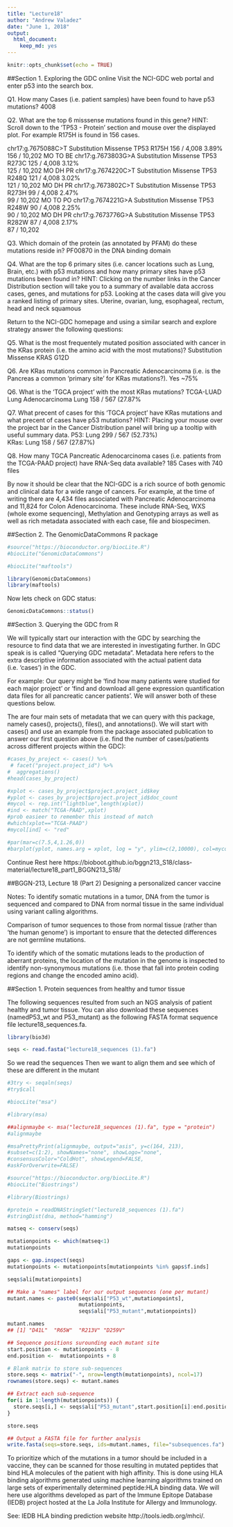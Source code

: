 ```yaml
---
title: "Lecture18"
author: "Andrew Valadez"
date: "June 1, 2018"
output: 
  html_document: 
    keep_md: yes
---
```


```r
knitr::opts_chunk$set(echo = TRUE)
```

##Section 1. Exploring the GDC online
Visit the NCI-GDC web portal and enter p53 into the search box.

Q1. How many Cases (i.e. patient samples) have been found to have p53 mutations?
4008

Q2. What are the top 6 misssense mutations found in this gene? 
HINT: Scroll down to the ‘TP53 - Protein’ section and mouse over the displayed plot. For example R175H is found in 156 cases.

chr17:g.7675088C>T	Substitution	Missense TP53 R175H	156 / 4,008
3.89%	
156 / 10,202
MO
TO
BE
	chr17:g.7673803G>A	Substitution	Missense TP53 R273C	125 / 4,008
3.12%	
125 / 10,202
MO
DH
PR
	chr17:g.7674220C>T	Substitution	Missense TP53 R248Q	121 / 4,008
3.02%	
121 / 10,202
MO
DH
PR
	chr17:g.7673802C>T	Substitution	Missense TP53 R273H	99 / 4,008
2.47%	
99 / 10,202
MO
TO
PO
	chr17:g.7674221G>A	Substitution	Missense TP53 R248W	90 / 4,008
2.25%	
90 / 10,202
MO
DH
PR
	chr17:g.7673776G>A	Substitution	Missense TP53 R282W	87 / 4,008
2.17%	
87 / 10,202


Q3. Which domain of the protein (as annotated by PFAM) do these mutations reside in?
PF00870 in the DNA binding domain

Q4. What are the top 6 primary sites (i.e. cancer locations such as Lung, Brain, etc.) with p53 mutations and how many primary sites have p53 mutations been found in? 
HINT: Clicking on the number links in the Cancer Distribution section will take you to a summary of available data accross cases, genes, and mutations for p53. Looking at the cases data will give you a ranked listing of primary sites.
Uterine, ovarian, lung, esophageal, rectum, head and neck squamous


Return to the NCI-GDC homepage and using a similar search and explore strategy answer the following questions:

Q5. What is the most frequentely mutated position associated with cancer in the KRas protein (i.e. the amino acid with the most mutations)?
Substitution	Missense KRAS G12D

Q6. Are KRas mutations common in Pancreatic Adenocarcinoma (i.e. is the Pancreas a common ‘primary site’ for KRas mutations?).
Yes ~75%

Q6. What is the ‘TGCA project’ with the most KRas mutations?
TCGA-LUAD	Lung Adenocarcinoma	Lung	158 / 567 (27.87%

Q7. What precent of cases for this ‘TGCA project’ have KRas mutations and what precent of cases have p53 mutations? 
HINT: Placing your mouse over the project bar in the Cancer Distribution panel will bring up a tooltip with useful summary data.
P53: 	Lung	299 / 567 (52.73%)	
KRas: 	Lung	158 / 567 (27.87%)	

Q8. How many TGCA Pancreatic Adenocarcinoma cases (i.e. patients from the TCGA-PAAD project) have RNA-Seq data available?
185 Cases with 740 files

By now it should be clear that the NCI-GDC is a rich source of both genomic and clinical data for a wide range of cancers. For example, at the time of writing there are 4,434 files associated with Pancreatic Adenocarcinoma and 11,824 for Colon Adenocarcinoma. These include RNA-Seq, WXS (whole exome sequencing), Methylation and Genotyping arrays as well as well as rich metadata associated with each case, file and biospecimen.




##Section 2. The GenomicDataCommons R package

```r
#source("https://bioconductor.org/biocLite.R")
#biocLite("GenomicDataCommons")
```

```r
#biocLite("maftools")
```

```r
library(GenomicDataCommons)
library(maftools)
```

Now lets check on GDC status:
```r
GenomicDataCommons::status()

```

##Section 3. Querying the GDC from R

We will typically start our interaction with the GDC by searching the resource to find data that we are interested in investigating further. In GDC speak is is called “Querying GDC metadata”. Metadata here refers to the extra descriptive information associated with the actual patient data (i.e. ‘cases’) in the GDC.

For example: Our query might be ‘find how many patients were studied for each major project’ or ‘find and download all gene expression quantification data files for all pancreatic cancer patients’. We will answer both of these questions below.

The are four main sets of metadata that we can query with this package, namely cases(), projects(), files(), and annotations(). We will start with cases() and use an example from the package associated publication to answer our first question above (i.e. find the number of cases/patients across different projects within the GDC):


```r
#cases_by_project <- cases() %>%
 # facet("project.project_id") %>%
#  aggregations()
#head(cases_by_project)

```

```r
#xplot <- cases_by_project$project.project_id$key
#yplot <- cases_by_project$project.project_id$doc_count
#mycol <- rep.int("lightblue",length(xplot))
#ind <- match("TCGA-PAAD",xplot)
#prob easieer to remember this instead of match
#which(xplot=="TCGA-PAAD")
#mycol[ind] <- "red"

#par(mar=c(7.5,4,1.26,0))
#barplot(yplot, names.arg = xplot, log = "y", ylim=c(2,10000), col=mycol, las=2)
```

Continue Rest here
https://bioboot.github.io/bggn213_S18/class-material/lecture18_part1_BGGN213_S18/

##BGGN-213, Lecture 18 (Part 2)
Designing a personalized cancer vaccine

Notes: To identify somatic mutations in a tumor, DNA from the tumor is sequenced and compared to DNA from normal tissue in the same individual using variant calling algorithms.

Comparison of tumor sequences to those from normal tissue (rather than ‘the human genome’) is important to ensure that the detected differences are not germline mutations.

To identify which of the somatic mutations leads to the production of aberrant proteins, the location of the mutation in the genome is inspected to identify non-synonymous mutations (i.e. those that fall into protein coding regions and change the encoded amino acid).

##Section 1. Protein sequences from healthy and tumor tissue

The following sequences resulted from such an NGS analysis of patient healthy and tumor tissue. You can also download these sequences (namedP53_wt and P53_mutant) as the following FASTA format sequence file lecture18_sequences.fa.


```r
library(bio3d)
```


```r
seqs <- read.fasta("lecture18_sequences (1).fa")
```

So we read the sequences 
Then we want to align them and see which of these are different in the mutant 


```r
#3try <- seqaln(seqs)
#try$call
```

```r
#biocLite("msa")
```

```r
#library(msa)
```


```r
##alignmaybe <- msa("lecture18_sequences (1).fa", type = "protein")
#alignmaybe
```


```r
#msaPrettyPrint(alignmaybe, output="asis", y=c(164, 213),
#subset=c(1:2), showNames="none", showLogo="none",
#consensusColor="ColdHot", showLegend=FALSE,
#askForOverwrite=FALSE)

```


```r
#source("https://bioconductor.org/biocLite.R")
#biocLite("Biostrings")
```

```r
#library(Biostrings)
```



```r
#protein = readDNAStringSet("lecture18_sequences (1).fa")
#stringDist(dna, method="hamming")
```

```r
matseq <- conserv(seqs)
```

```r
mutationpoints <- which(matseq<1)
mutationpoints

gaps <- gap.inspect(seqs)
mutationpoints <- mutationpoints[mutationpoints %in% gaps$f.inds]
```

```r
seqs$ali[mutationpoints]
```

```r
## Make a "names" label for our output sequences (one per mutant)
mutant.names <- paste0(seqs$ali["P53_wt",mutationpoints],
                       mutationpoints,
                       seqs$ali["P53_mutant",mutationpoints])

mutant.names
## [1] "D41L"  "R65W"  "R213V" "D259V"
```
```r
## Sequence positions surounding each mutant site
start.position <- mutationpoints - 8
end.position <-  mutationpoints + 8

# Blank matrix to store sub-sequences
store.seqs <- matrix("-", nrow=length(mutationpoints), ncol=17)
rownames(store.seqs) <- mutant.names

## Extract each sub-sequence
for(i in 1:length(mutationpoints)) {
  store.seqs[i,] <- seqs$ali["P53_mutant",start.position[i]:end.position[i]]
}

store.seqs
```

```r
## Output a FASTA file for further analysis
write.fasta(seqs=store.seqs, ids=mutant.names, file="subsequences.fa")
```

To prioritize which of the mutations in a tumor should be included in a vaccine, they can be scanned for those resulting in mutated peptides that bind HLA molecules of the patient with high affinity. This is done using HLA binding algorithms generated using machine learning algorithms trained on large sets of experimentally determined peptide:HLA binding data. We will here use algorithms developed as part of the Immune Epitope Database (IEDB) project hosted at the La Jolla Institute for Allergy and Immunology.

See: IEDB HLA binding prediction website http://tools.iedb.org/mhci/.